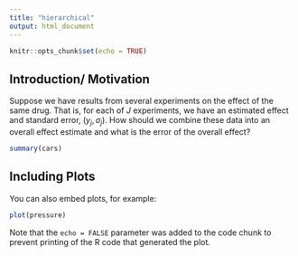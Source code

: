 ```yaml
---
title: "hierarchical"
output: html_document
---
```


```r
knitr::opts_chunk$set(echo = TRUE)
```

## Introduction/ Motivation

Suppose we have results from several experiments on the effect of the same drug. That is, for each of $J$ experiments, we have an estimated effect and standard error, $(y_j, \sigma_j)$. How should we combine these data into an overall effect estimate and what is the error of the overall effect?


```r
summary(cars)
```

## Including Plots

You can also embed plots, for example:

```r
plot(pressure)
```

Note that the `echo = FALSE` parameter was added to the code chunk to prevent printing of the R code that generated the plot.
